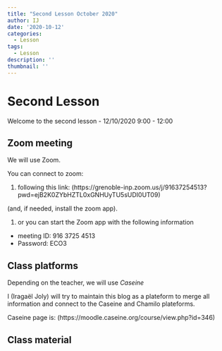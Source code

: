 ```yaml
---
title: "Second Lesson October 2020"
author: IJ
date: '2020-10-12'
categories:
  - Lesson
tags:
  - Lesson
description: ''
thumbnail: ''
---
```


# Second Lesson

Welcome to the second lesson - 12/10/2020 9:00 - 12:00



   
## Zoom meeting

We will use Zoom.

You can connect to zoom:

1. following this link: (https://grenoble-inp.zoom.us/j/91637254513?pwd=ejB2K0ZYbHZTL0xGNHUyTU5sUDI0UT09)


(and, if needed, install the zoom app).

1. or you can start the Zoom app with the following information
  + meeting ID: 916 3725 4513
  + Password: ECO3

## Class platforms

Depending on the teacher, we will use *Caseine*

I (Iragaël Joly) will try to maintain this blog as a plateform to merge all information and connect to the Caseine and Chamilo plateforms.

 Caseine page is: (https://moodle.caseine.org/course/view.php?id=346)


## Class material



